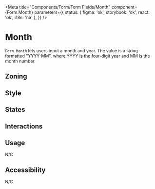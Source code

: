 

<Meta
	title="Components/Form/Form Fields/Month"
	component={Form.Month}
	parameters={{
		status: { figma: 'ok', storybook: 'ok', react: 'ok', i18n: 'na' },
	}}
/>

# Month

`Form.Month` lets users input a month and year. The value is a string formatted "YYYY-MM", where YYYY is the four-digit year and MM is the month number.

## Zoning

<FigmaImage
	src="https://www.figma.com/file/qc8oUSyVJM67gSsbTShftt/%F0%9F%93%90-Zoning?node-id=245%3A219"
	alt="zoning image for inputs"
/>

## Style

## States

<Canvas>
	<Story story={Stories.Month} />
</Canvas>

## Interactions

## Usage

N/C

## Accessibility

N/C
